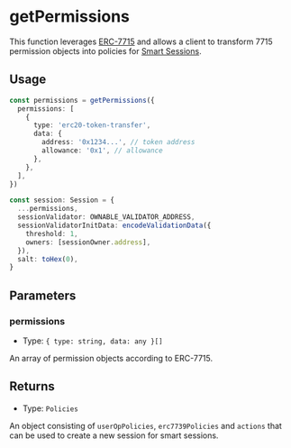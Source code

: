 # getPermissions

This function leverages [ERC-7715](https://github.com/ethereum/ERCs/pull/436/) and allows a client to transform 7715 permission objects into policies for [Smart Sessions](/module-sdk/modules/smart-sessions).

## Usage

```typescript copy
const permissions = getPermissions({
  permissions: [
    {
      type: 'erc20-token-transfer',
      data: {
        address: '0x1234...', // token address
        allowance: '0x1', // allowance
      },
    },
  ],
})

const session: Session = {
  ...permissions,
  sessionValidator: OWNABLE_VALIDATOR_ADDRESS,
  sessionValidatorInitData: encodeValidationData({
    threshold: 1,
    owners: [sessionOwner.address],
  }),
  salt: toHex(0),
}
```

## Parameters

### permissions

- Type: `{ type: string, data: any }[]`

An array of permission objects according to ERC-7715.

## Returns

- Type: `Policies`

An object consisting of `userOpPolicies`, `erc7739Policies` and `actions` that can be used to create a new session for smart sessions.
